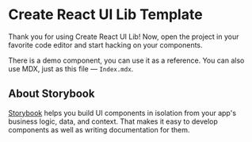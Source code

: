 
<Meta title="Getting started" />

# Create React UI Lib Template

Thank you for using Create React UI Lib! Now, open the project in your favorite code editor and start hacking on your components.

There is a demo component, you can use it as a reference. You can also use MDX, just as this file — `Index.mdx`.

## About Storybook

[Storybook](https://storybook.js.org/) helps you build UI components in isolation from your app's business logic, data, and context.
That makes it easy to develop components as well as writing documentation for them.
